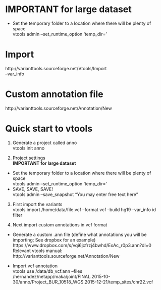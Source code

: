 # IMPORTANT for large dataset
* Set the temporary folder to a location where there will be plenty of space  
vtools admin --set_runtime_option 'temp_dir=<folder location with large space>'

# Import  
http://varianttools.sourceforge.net/Vtools/Import  
--var_info


# Custom annotation file  
http://varianttools.sourceforge.net/Annotation/New


# Quick start to vtools  

1. Generate a project called anno  
vtools init anno

2. Project settings  
**IMPORTANT for large dataset**  
* Set the temporary folder to a location where there will be plenty of space  
vtools admin --set_runtime_option 'temp_dir=<folder location with large space>'
* SAVE, SAVE, SAVE!  
vtools admin --save_snapshot <NAME your snapshot> "You may enter free text here"
  
3. First import the variants  
vtools import /home/data/file.vcf --format vcf --build hg19 --var_info id filter  
  
4. Next import custom annotations in vcf format  

* Generate a custom .ann file (define what annotations you will be importing; See dropbox for an example)  
https://www.dropbox.com/s/vqi6jcfrzj4bwhd/ExAc_r0p3.ann?dl=0  
  Relevant vtools manual: http://varianttools.sourceforge.net/Annotation/New 
  
* Import vcf annotation  
vtools use /data/db_vcf.ann --files /hernandez/netapp/maka/joint/FINAL.2015-10-30/anno/Project_BUR_10518_WGS.2015-12-21/temp_sites/chr22.vcf  

